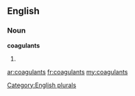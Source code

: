==English==

===Noun===
'''coagulants'''

# {{plural of|[[coagulant]]}}

[[Category:English plurals]]

[[ar:coagulants]]
[[fr:coagulants]]
[[my:coagulants]]